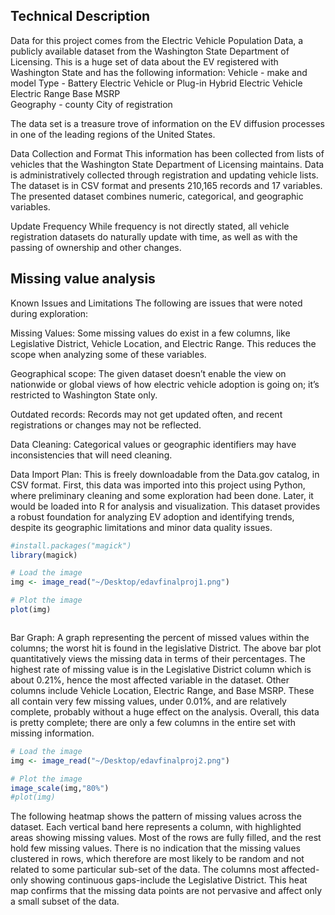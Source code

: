 ## Technical Description

Data for this project comes from the Electric Vehicle Population Data, a publicly available dataset from the Washington State Department of Licensing. This is a huge set of data about the EV registered with Washington State and has the following information: 
Vehicle - make and model
Type - Battery Electric Vehicle or Plug-in Hybrid Electric Vehicle
Electric Range 
Base MSRP  
Geography - county
City of registration 

The data set is a treasure trove of information on the EV diffusion processes in one of the leading regions of the United States.

Data Collection and Format
This information has been collected from lists of vehicles that the Washington State Department of Licensing maintains. Data is administratively collected through registration and updating vehicle lists. The dataset is in CSV format and presents 210,165 records and 17 variables. The presented dataset combines numeric, categorical, and geographic variables.

Update Frequency
While frequency is not directly stated, all vehicle registration datasets do naturally update with time, as well as with the passing of ownership and other changes.


## Missing value analysis
Known Issues and Limitations
The following are issues that were noted during exploration:

Missing Values: 
Some missing values do exist in a few columns, like Legislative District, Vehicle Location, and Electric Range. This reduces the scope when analyzing some of these variables.

Geographical scope:
The given dataset doesn't enable the view on nationwide or global views of how electric vehicle adoption is going on; it's restricted to Washington State only. 

Outdated records: 
Records may not get updated often, and recent registrations or changes may not be reflected. 

Data Cleaning: 
Categorical values or geographic identifiers may have inconsistencies that will need cleaning. 

Data Import Plan:
This is freely downloadable from the Data.gov catalog, in CSV format. First, this data was imported into this project using Python, where preliminary cleaning and some exploration had been done.  Later, it would be loaded into R for analysis and visualization. This dataset provides a robust foundation for analyzing EV adoption and identifying trends, despite its geographic limitations and minor data quality issues.


```r

#install.packages("magick")
library(magick)

# Load the image
img <- image_read("~/Desktop/edavfinalproj1.png")

# Plot the image
plot(img)



```
Bar Graph: A graph representing the percent of missed values within the columns; the worst hit is found in the legislative District. The above bar plot quantitatively views the missing data in terms of their percentages. The highest rate of missing value is in the Legislative District column which is about 0.21%, hence the most affected variable in the dataset. Other columns include Vehicle Location, Electric Range, and Base MSRP. These all contain very few missing values, under 0.01%, and are relatively complete, probably without a huge effect on the analysis. Overall, this data is pretty complete; there are only a few columns in the entire set with missing information.

```r

# Load the image
img <- image_read("~/Desktop/edavfinalproj2.png")

# Plot the image
image_scale(img,"80%") 
#plot(img)

```

The following heatmap shows the pattern of missing values across the dataset. Each vertical band here represents a column, with highlighted areas showing missing values. Most of the rows are fully filled, and the rest hold few missing values. There is no indication that the missing values clustered in rows, which therefore are most likely to be random and not related to some particular sub-set of the data. The columns most affected-only showing continuous gaps-include the Legislative District. This heat map confirms that the missing data points are not pervasive and affect only a small subset of the data.


